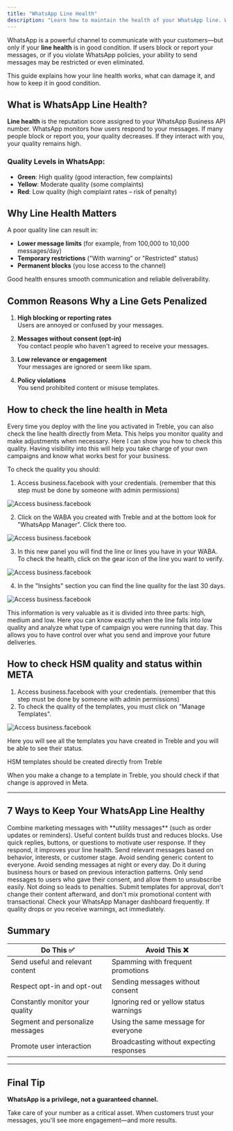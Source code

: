 ```yaml
---
title: "WhatsApp Line Health"
description: "Learn how to maintain the health of your WhatsApp line. With this guide, you'll be able to keep your line in good condition and avoid penalties."
---
```


WhatsApp is a powerful channel to communicate with your customers—but only if your **line health** is in good condition. If users block or report your messages, or if you violate WhatsApp policies, your ability to send messages may be restricted or even eliminated.

This guide explains how your line health works, what can damage it, and how to keep it in good condition.

## What is WhatsApp Line Health?

**Line health** is the reputation score assigned to your WhatsApp Business API number. WhatsApp monitors how users respond to your messages. If many people block or report you, your quality decreases. If they interact with you, your quality remains high.

### Quality Levels in WhatsApp:

- **Green**: High quality (good interaction, few complaints)
- **Yellow**: Moderate quality (some complaints)
- **Red**: Low quality (high complaint rates – risk of penalty)

## Why Line Health Matters

A poor quality line can result in:

- **Lower message limits** (for example, from 100,000 to 10,000 messages/day)
- **Temporary restrictions** ("With warning" or "Restricted" status)
- **Permanent blocks** (you lose access to the channel)

Good health ensures smooth communication and reliable deliverability.

## Common Reasons Why a Line Gets Penalized

1. **High blocking or reporting rates**  
   Users are annoyed or confused by your messages.

2. **Messages without consent (opt-in)**  
   You contact people who haven't agreed to receive your messages.

3. **Low relevance or engagement**  
   Your messages are ignored or seem like spam.

4. **Policy violations**  
   You send prohibited content or misuse templates.

## How to check the line health in Meta

Every time you deploy with the line you activated in Treble, you can also check the line health directly from Meta. This helps you monitor quality and make adjustments when necessary. Here I can show you how to check this quality. Having visibility into this will help you take charge of your own campaigns and know what works best for your business.

To check the quality you should:

1. Access business.facebook with your credentials. (remember that this step must be done by someone with admin permissions)

<img src="/images/health-1.png" alt="Access business.facebook" />

2. Click on the WABA you created with Treble and at the bottom look for "WhatsApp Manager". Click there too.

<img src="/images/health-2.png" alt="Access business.facebook" />

3. In this new panel you will find the line or lines you have in your WABA. To check the health, click on the gear icon of the line you want to verify.

<img src="/images/health-3.png" alt="Access business.facebook" />

4. In the "Insights" section you can find the line quality for the last 30 days.

<img src="/images/health-4.gif" alt="Access business.facebook" />

This information is very valuable as it is divided into three parts: high, medium and low. Here you can know exactly when the line falls into low quality and analyze what type of campaign you were running that day. This allows you to have control over what you send and improve your future deliveries.

## How to check HSM quality and status within META

1. Access business.facebook with your credentials. (remember that this step must be done by someone with admin permissions)
2. To check the quality of the templates, you must click on "Manage Templates".

<img src="/images/health-5.png" alt="Access business.facebook" />

Here you will see all the templates you have created in Treble and you will be able to see their status.

<Tip>HSM templates should be created directly from Treble</Tip>

<Warning>When you make a change to a template in Treble, you should check if that change is approved in Meta.</Warning>

---

## 7 Ways to Keep Your WhatsApp Line Healthy

<Steps>

<Step title="Diversify Message Types">
Combine marketing messages with **utility messages** (such as order updates or reminders). Useful content builds trust and reduces blocks.
</Step>

<Step title="Encourage Interaction">
Use quick replies, buttons, or questions to motivate user response. If they respond, it improves your line health.
</Step>

<Step title="Segment Your Audience">
Send relevant messages based on behavior, interests, or customer stage. Avoid sending generic content to everyone.
</Step>

<Step title="Optimize Timing and Frequency">
Avoid sending messages at night or every day. Do it during business hours or based on previous interaction patterns.
</Step>

<Step title="Manage Opt-In and Opt-Out Well">
Only send messages to users who gave their consent, and allow them to unsubscribe easily. Not doing so leads to penalties.
</Step>

<Step title="Use Templates Correctly">
Submit templates for approval, don't change their content afterward, and don't mix promotional content with transactional.
</Step>

<Step title="Monitor Your Line and Feedback">
Check your WhatsApp Manager dashboard frequently. If quality drops or you receive warnings, act immediately.
</Step>

</Steps>

## Summary

| Do This ✅ | Avoid This ❌ |
| --- | --- |
| Send useful and relevant content | Spamming with frequent promotions |
| Respect opt-in and opt-out | Sending messages without consent |
| Constantly monitor your quality | Ignoring red or yellow status warnings |
| Segment and personalize messages | Using the same message for everyone |
| Promote user interaction | Broadcasting without expecting responses |

---

## Final Tip

**WhatsApp is a privilege, not a guaranteed channel.**

Take care of your number as a critical asset. When customers trust your messages, you'll see more engagement—and more results. 
